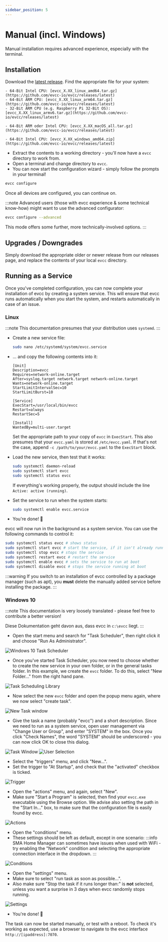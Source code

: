 ```yaml
---
sidebar_position: 5
---
```



# Manual (incl. Windows)

Manual installation requires advanced experience, especially with the terminal.

## Installation

Download the [latest release](https://github.com/evcc-io/evcc/releases/latest).
Find the appropriate file for your system:

<Tabs groupId="manual">
  <TabItem value="linux" label="Linux" default>

    - 64-Bit Intel CPU: [evcc_X.XX_linux_amd64.tar.gz](https://github.com/evcc-io/evcc/releases/latest)
    - 64-Bit ARM CPU: [evcc_X.XX_linux_arm64.tar.gz](https://github.com/evcc-io/evcc/releases/latest)
    - 32-Bit ARM CPU (e.g. Raspberry Pi 32-Bit OS): [evcc_X.XX_linux_armv6.tar.gz](https://github.com/evcc-io/evcc/releases/latest)

  </TabItem>
  <TabItem value="macos" label="macOS" default>

    - 64-Bit ARM oder Intel CPU: [evcc_X.XX_macOS_all.tar.gz](https://github.com/evcc-io/evcc/releases/latest)

  </TabItem>
  <TabItem value="windows" label="Windows" default>

    - 64-Bit Intel CPU: [evcc_X.XX_windows_amd64.zip](https://github.com/evcc-io/evcc/releases/latest)

  </TabItem>
</Tabs>

- Extract the contents to a working directory - you'll now have a `evcc` directory to work from.
- Open a terminal and change directory to `evcc`.
- You can now start the configuration wizard - simply follow the prompts in your terminal!

```sh
evcc configure
```

Once all devices are configured, you can continue on.

:::note
Advanced users (those with evcc experience & some technical know-how) might want to use the advanced configurator:

```sh
evcc configure --advanced
```

This mode offers some further, more technically-involved options.
:::

## Upgrades / Downgrades

Simply download the appropriate older or newer release from our releases page, and replace the contents of your local `evcc` directory.

## Running as a Service

Once you've completed configuration, you can now complete your installation of evcc by creating a system service. This will ensure that evcc runs automatically when you start the system, and restarts automatically in case of an issue.

### Linux

:::note
This documentation presumes that your distribution uses `systemd`.
:::

- Create a new service file:

  ```sh
  sudo nano /etc/systemd/system/evcc.service
  ```

- ... and copy the following contents into it:

  ```
  [Unit]
  Description=evcc
  Requires=network-online.target
  After=syslog.target network.target network-online.target
  Wants=network-online.target
  StartLimitIntervalSec=10
  StartLimitBurst=10

  [Service]
  ExecStart=/usr/local/bin/evcc
  Restart=always
  RestartSec=5

  [Install]
  WantedBy=multi-user.target
  ```

  Set the appropriate path to your copy of `evcc` in `ExecStart`.
  This also presumes that your `evcc.yaml` is stored at `/etc/evcc.yaml`. If that's not the case, append `-c /path/to/your/evcc.yaml` to the `ExecStart` block.

- Load the new service, then test that it works:

  ```sh
  sudo systemctl daemon-reload
  sudo systemctl start evcc
  sudo systemctl status evcc
  ```

  If everything's working properly, the output should include the line `Active: active (running)`.

- Set the service to run when the system starts:

  ```sh
  sudo systemctl enable evcc.service
  ```

- You're done! 🎉

evcc will now run in the background as a system service. You can use the following commands to control it:

```sh
sudo systemctl status evcc # shows status
sudo systemctl start evcc # start the service, if it isn't already running
sudo systemctl stop evcc # stops the service
sudo systemctl restart evcc # restart the service
sudo systemctl enable evcc # sets the service to run at boot
sudo systemctl disable evcc # stops the service running at boot
```

:::warning
If you switch to an installation of evcc controlled by a package manager (such as apt), you **must** delete the manually added service before installing the package.
:::

### Windows 10

:::note
This documentation is very loosely translated - please feel free to contribute a better version!

Diese Dokumentation geht davon aus, dass evcc in `c:\evcc` liegt.
:::

- Open the start menu and search for "Task Scheduler", then right click it and choose "Run As Administrator".

![Windows 10 Task Scheduler](win10-srv/win10-srv-1.png)

- Once you've started Task Scheduler, you now need to choose whether to create the new service in your own folder, or in the general tasks folder.
  In this example, we create the `evcc` folder. To do this, select "New Folder..." from the right hand pane.

![Task Scheduling Library](win10-srv/win10-srv-2.png)

- Now select the new `evcc` folder and open the popup menu again, where we now select "create task".

![New Task window](win10-srv/win10-srv-3.png)

- Give the task a name (probably "evcc") and a short description. Since we need to run as a system service, open user management via "Change User or Group", and enter "SYSTEM" in the box. Once you click "Check Names", the word "SYSTEM" should be underscored - you can now click OK to close this dialog.

![Task Window](win10-srv/win10-srv-4.png) ![User Selection](win10-srv/win10-srv-5.png)

- Select the "triggers" menu, and click "New...".
- Set the trigger to "At Startup", and check that the "activated" checkbox is ticked.

![Trigger](win10-srv/win10-srv-6.png)

- Open the "actions" menu, and again, select "New".
- Make sure "Start a Program" is selected, then find your `evcc.exe` executable using the Browse option. We advise also setting the path in the "Start In..." box, to make sure that the configuration file is easily found by evcc.

![Actions](win10-srv/win10-srv-7.png)

- Open the "conditions" menu.
- These settings should be left as default, except in one scenario:
  :::info
  SMA Home Manager can sometimes have issues when used with WiFi - try enabling the "Network" condition and selecting the appropriate connection interface in the dropdown.
  :::

![Conditions](win10-srv/win10-srv-8.png)

- Open the "settings" menu.
- Make sure to select "run task as soon as possible...".
- Also make sure "Stop the task if it runs longer than:" is **not** selected, unless you want a surprise in 3 days when evcc randomly stops running.

![Settings](win10-srv/win10-srv-9.png)

- You're done! 🎉

The task can now be started manually, or test with a reboot. To check it's working as expected, use a browser to navigate to the evcc interface `http://[ipaddress]:7070`.
